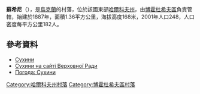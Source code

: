 {{coord|50|3|53|N|35|36|22|E|scale:30000_region:UA|display=title}}

'''蘇希尼'''（{{lang-uk|Сухини}}），是[[烏克蘭|烏克蘭]]的村落，位於該國東部[[哈爾科夫州|哈爾科夫州]]，由[[博霍杜希夫區|博霍杜希夫區]]負責管轄，始建於1887年，面積1.36平方公里，海拔高度168米，2001年人口248，人口密度每平方公里182人。

==參考資料==
* [http://gska2.rada.gov.ua/pls/z7502/A005?rdat1=09.01.2009&rf7571=32433 Сухини]{{Dead link|date=2018年6月 |bot=InternetArchiveBot |fix-attempted=no }}
* [http://gska2.rada.gov.ua/pls/z7502/A005?rdat1=20.10.2003&rf7571=32433 Сухини на сайті Верховної Ради]{{Dead link|date=2018年6月 |bot=InternetArchiveBot |fix-attempted=no }}
* [http://weather.in.ua/ua/har'kovskaja/25615 Погода: Сухини] {{Wayback|url=http://weather.in.ua/ua/har'kovskaja/25615 |date=20160323040328 }}

{{DEFAULTSORT:Сухини}}
[[Category:哈爾科夫州村落|Category:哈爾科夫州村落]]
[[Category:博霍杜希夫區村落|Category:博霍杜希夫區村落]]


{{Kharkiv-geo-stub}}